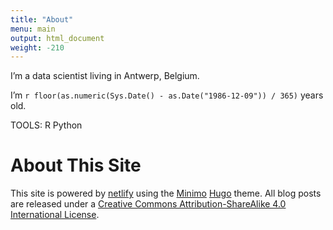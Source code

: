 ```yaml
---
title: "About"
menu: main
output: html_document
weight: -210
---
```


I'm a data scientist living in Antwerp, Belgium.

I'm `r floor(as.numeric(Sys.Date() - as.Date("1986-12-09")) / 365)` years old.

TOOLS:
R
Python


About This Site
=========

This site is powered by [netlify](https://netlify.com/) using the [Minimo](https://github.com/MunifTanjim/minimo) [Hugo](https://themes.gohugo.io/) theme. All blog posts are released under a [Creative Commons Attribution-ShareAlike 4.0 International License](https://creativecommons.org/licenses/by-sa/4.0/).